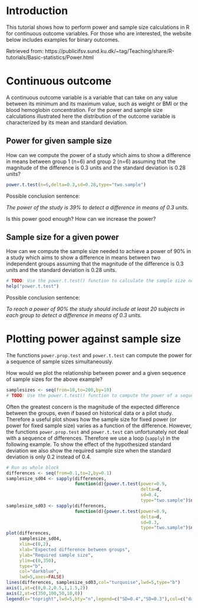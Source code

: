 # Introduction

This tutorial shows how to perform power and sample size calculations
in R for continuous outcome variables. For those who are interested, the website below includes examples
for binary outcomes.

Retrieved from: https://publicifsv.sund.ku.dk/~tag/Teaching/share/R-tutorials/Basic-statistics/Power.html

# Continuous outcome

A continuous outcome variable is a variable that can take on any value
between its minimum and its maximum value, such as weight or BMI or
the blood hemoglobin concentration. For the power and sample size
calculations illustrated here the distribution of the outcome variable
is characterized by its mean and standard deviation.

## Power for given sample size

How can we compute the power of a study which aims to show a difference
in means between group 1 (n=6) and group 2 (n=6) assuming that the
magnitude of the difference is 0.3 units and the standard deviation is
0.28 units?

```r
power.t.test(n=6,delta=0.3,sd=0.28,type="two.sample") 
```

Possible conclusion sentence: 

*The power of the study is 39% to detect a difference in means of 0.3 units.*

Is this power good enough? How can we increase the power?

## Sample size for a given power

How can we compute the sample size needed to achieve a power of 90% in a
study which aims to show a difference in means between two independent
groups assuming that the magnitude of the difference is 0.3 units and
the standard deviation is 0.28 units.

```r
# TODO: Use the power.t.test() function to calculate the sample size needed to achieve a power of 90%, assuming that the magnitude of the difference is 0.3 units and the standard deviation is 0.28 units.
help("power.t.test")
```

Possible conclusion sentence: 

*To reach a power of 90% the study should include at least 20 subjects in each group to detect a difference in means of 0.3 units.*

# Plotting power against sample size

The functions `power.prop.test` and `power.t.test` can compute the
power for a sequence of sample sizes simultaneously.

How would we plot the relationship between power and a given sequence of sample sizes for the above example?

```r
samplesizes <- seq(from=10,to=200,by=10)
# TODO: Use the power.t.test() function to compute the power of a sequence of sample sizes. Assume that the magnitude of difference is 0.3 unites and the standard deviation is 0.28 units. Then, use the plot() function to plot that relationship.
```

Often the greatest concern is the magnitude of the expected difference
between the groups, even if based on historical data or a pilot
study. Therefore a useful plot shows how the sample size for fixed
power (or power for fixed sample size) varies as a function of the
difference. However, the functions `power.prop.test` and
`power.t.test` can unfortunately not deal with a sequence of
differences. Therefore we use a loop (`sapply`) in the following
example. To show the effect of the hypothesized standard deviation we
also show the required sample size when the standard deviation is
only 0.2 instead of 0.4.

```r
# Run as whole block
differences <- seq(from=0.1,to=2,by=0.1)
samplesize_sd04 <- sapply(differences,
                          function(d){power.t.test(power=0.9,
                                                   delta=d,
                                                   sd=0.4,
                                                   type="two.sample")$n})
samplesize_sd03 <- sapply(differences,
                          function(d){power.t.test(power=0.9,
                                                   delta=d,
                                                   sd=0.3,
                                                   type="two.sample")$n})
plot(differences,
     samplesize_sd04,
     xlim=c(0,2),
     xlab="Expected difference between groups",
     ylab="Required sample size",
     ylim=c(0,350),
     type="b",
     col="darkblue",
     lwd=5,axes=FALSE)
lines(differences, samplesize_sd03,col="turquoise",lwd=5,type="b")
axis(1,at=c(0,0.2,0.5,1,1.5,2))
axis(2,at=c(350,100,50,10,0))
legend(x="topright",lwd=5,bty="n",legend=c("SD=0.4","SD=0.3"),col=c("darkblue","turquoise")) 
```
